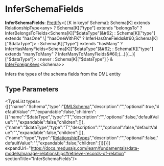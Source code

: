 
# InferSchemaFields

 **InferSchemaFields**: [Prettify](../../../CommonTypes/types/types.CommonTypes.Prettify/page.mdx)&#60;&#123; [K in keyof Schema]: Schema[K] extends RelationshipType&#60;any&#62; ? Schema[K]["type"] extends "belongsTo" ? InferBelongsToFields&#60;Schema[K]["$dataType"]&#62; : Schema[K]["type"] extends "hasOne" \| "hasOneWithFK" ? InferHasOneFields&#60;Schema[K]["$dataType"]&#62; : Schema[K]["type"] extends "hasMany" ? InferHasManyFields&#60;Schema[K]["$dataType"]&#62; : Schema[K]["type"] extends "manyToMany" ? InferManyToManyFields&#60;(...)[(...)]["$dataType"]&#62; : never : Schema[K]["$dataType"] &#125; & [InferForeignKeys](../types.DmlTypes.InferForeignKeys/page.mdx)&#60;Schema&#62;&#62;

Infers the types of the schema fields from the DML entity

## Type Parameters

<TypeList types={[{"name":"Schema","type":"[DMLSchema](../types.DmlTypes.DMLSchema/page.mdx)","description":"","optional":true,"defaultValue":"","expandable":false,"children":[{"name":"$dataType","type":"T","description":"","optional":false,"defaultValue":"","expandable":false,"children":[]},{"name":"$dataType","type":"T","description":"","optional":false,"defaultValue":"","expandable":false,"children":[]},{"name":"type","type":"[RelationshipTypes](../types.DmlTypes.RelationshipTypes/page.mdx)","description":"","optional":false,"defaultValue":"","expandable":false,"children":[]}]}]} expandUrl="https://docs.medusajs.com/learn/fundamentals/data-models/manage-relationships#retrieve-records-of-relation" sectionTitle="InferSchemaFields"/>
